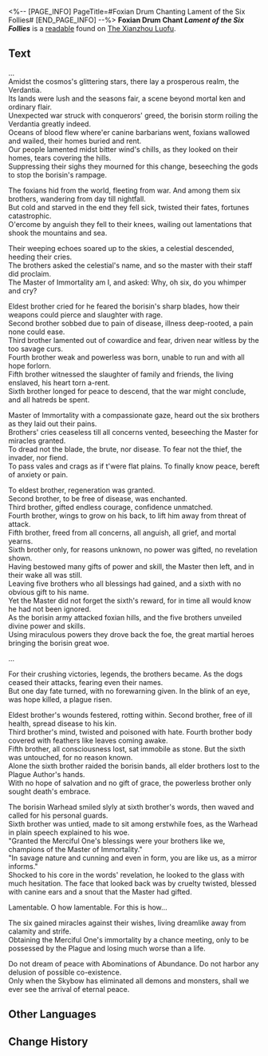 <%-- [PAGE_INFO]
PageTitle=#Foxian Drum Chanting Lament of the Six Follies#
[END_PAGE_INFO] --%>
{{Readable Infobox
|id           = 269
|partIds      = 190519
|title        = Foxian Drum Chant ''Lament of the Six Follies''
|image        = Item The Xianzhou Luofu Readable.png
|world        = The Xianzhou Luofu
|parts        = 1
|author       = <!--to be added-->
|description  = A libretto for the Foxian Drum Chant, recounting ancient legends of the foxians.
|part1        = Foxian Drum Chant ''Lament of the Six Follies''
|source1      = {{cx|Source missing}}
|characters   = 
|factions     = 
}}
'''Foxian Drum Chant ''Lament of the Six Follies''''' is a [[readable]] found on [[The Xianzhou Luofu]].
<!--
==Location==
{{Map Embed|<map name>|<marker id>}}
-->
==Text==
...<br />Amidst the cosmos's glittering stars, there lay a prosperous realm, the Verdantia.<br />Its lands were lush and the seasons fair, a scene beyond mortal ken and ordinary flair.<br />Unexpected war struck with conquerors' greed, the borisin storm roiling the Verdantia greatly indeed.<br />Oceans of blood flew where'er canine barbarians went, foxians wallowed and wailed, their homes buried and rent.<br />Our people lamented midst bitter wind's chills, as they looked on their homes, tears covering the hills.<br />Suppressing their sighs they mourned for this change, beseeching the gods to stop the borisin's rampage.

The foxians hid from the world, fleeting from war. And among them six brothers, wandering from day till nightfall.<br />But cold and starved in the end they fell sick, twisted their fates, fortunes catastrophic.<br />O'ercome by anguish they fell to their knees, wailing out lamentations that shook the mountains and sea.

Their weeping echoes soared up to the skies, a celestial descended, heeding their cries.<br />The brothers asked the celestial's name, and so the master with their staff did proclaim.<br />The Master of Immortality am I, and asked: Why, oh six, do you whimper and cry?

Eldest brother cried for he feared the borisin's sharp blades, how their weapons could pierce and slaughter with rage.<br />Second brother sobbed due to pain of disease, illness deep-rooted, a pain none could ease.<br />Third brother lamented out of cowardice and fear, driven near witless by the too savage curs.<br />Fourth brother weak and powerless was born, unable to run and with all hope forlorn.<br />Fifth brother witnessed the slaughter of family and friends, the living enslaved, his heart torn a-rent.<br />Sixth brother longed for peace to descend, that the war might conclude, and all hatreds be spent.

Master of Immortality with a compassionate gaze, heard out the six brothers as they laid out their pains.<br />Brothers' cries ceaseless till all concerns vented, beseeching the Master for miracles granted.<br />To dread not the blade, the brute, nor disease. To fear not the thief, the invader, nor fiend.<br />To pass vales and crags as if t'were flat plains. To finally know peace, bereft of anxiety or pain.

To eldest brother, regeneration was granted.<br />Second brother, to be free of disease, was enchanted.<br />Third brother, gifted endless courage, confidence unmatched.<br />Fourth brother, wings to grow on his back, to lift him away from threat of attack.<br />Fifth brother, freed from all concerns, all anguish, all grief, and mortal yearns.<br />Sixth brother only, for reasons unknown, no power was gifted, no revelation shown.<br />Having bestowed many gifts of power and skill, the Master then left, and in their wake all was still.<br />Leaving five brothers who all blessings had gained, and a sixth with no obvious gift to his name.<br />Yet the Master did not forget the sixth's reward, for in time all would know he had not been ignored. <br />As the borisin army attacked foxian hills, and the five brothers unveiled divine power and skills.<br />Using miraculous powers they drove back the foe, the great martial heroes bringing the borisin great woe.

...

For their crushing victories, legends, the brothers became. As the dogs ceased their attacks, fearing even their names.<br />But one day fate turned, with no forewarning given. In the blink of an eye, was hope killed, a plague risen.

Eldest brother's wounds festered, rotting within. Second brother, free of ill health, spread disease to his kin.<br />Third brother's mind, twisted and poisoned with hate. Fourth brother body covered with feathers like leaves coming awake.<br />Fifth brother, all consciousness lost, sat immobile as stone. But the sixth was untouched, for no reason known.<br />Alone the sixth brother raided the borisin bands, all elder brothers lost to the Plague Author's hands.<br />With no hope of salvation and no gift of grace, the powerless brother only sought death's embrace.

The borisin Warhead smiled slyly at sixth brother's words, then waved and called for his personal guards.<br />Sixth brother was untied, made to sit among erstwhile foes, as the Warhead in plain speech explained to his woe.<br />"Granted the Merciful One's blessings were your brothers like we, champions of the Master of Immortality."<br />"In savage nature and cunning and even in form, you are like us, as a mirror informs."<br />Shocked to his core in the words' revelation, he looked to the glass with much hesitation. The face that looked back was by cruelty twisted, blessed with canine ears and a snout that the Master had gifted.

Lamentable. O how lamentable. For this is how...

The six gained miracles against their wishes, living dreamlike away from calamity and strife.<br />Obtaining the Merciful One's immortality by a chance meeting, only to be possessed by the Plague and losing much worse than a life.

Do not dream of peace with Abominations of Abundance. Do not harbor any delusion of possible co-existence.<br />Only when the Skybow has eliminated all demons and monsters, shall we ever see the arrival of eternal peace.

<!--
==Trivia==
* 
-->
==Other Languages==
{{Other Languages
|en   = Foxian Drum Chant ''Lament of the Six Follies''
|zhs  = 狐人大鼓《六昧叹》
|zht  = 狐人大鼓《六昧嘆》
|ja   = 狐太鼓『六昧嘆』
|ko   = 여우족 대고 ≪어리석은 6인에 대한 한탄≫
|es   = Canto del tambor raposiano «Lamento de los seis insensatos»
|fr   = Chant du tambour foxien ''Lamentation des six folies''
|ru   = Барабанное пение лисьего народа «Плач о шести безумствах»
|th   = การแสดงกลองของมนุษย์จิ้งจอก "ลำนำหกพี่น้อง"
|vi   = Kịch Trống Của Người Hồ Ly: Sáu Lời Than Mê Muội
|de   = Foxianischer Trommelgesang „Klagelied der sechs Torheiten“
|id   = Nyanyian Gendang Foxian "Ratapan Enam Kesalahan"
|pt   = Canto Vulpe com Percussão "Lamento das Seis Tolices"
}}

==Change History==
{{Change History|1.5}}